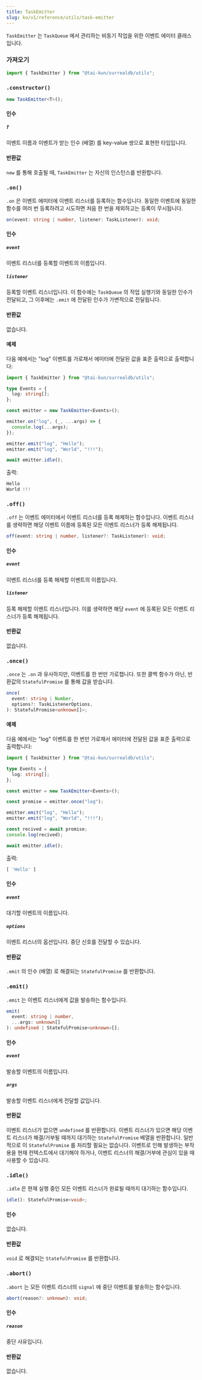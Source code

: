 ```yaml
---
title: TaskEmitter
slug: ko/v1/reference/utils/task-emitter
---
```



`TaskEmitter` 는 `TaskQueue` 에서 관리하는 비동기 작업을 위한 이벤트 에미터 클래스입니다.

### 가져오기

```ts
import { TaskEmitter } from "@tai-kun/surrealdb/utils";
```

### `.constructor()`

```ts
new TaskEmitter<T>();
```

#### 인수

##### `T`

이벤트 이름과 이벤트가 받는 인수 (배열) 를 key-value 쌍으로 표현한 타입입니다.

#### 반환값

`new` 를 통해 호출될 때, `TaskEmitter` 는 자신의 인스턴스를 반환합니다.

### `.on()` <Badge variant="instance" /><Badge variant="method" />

`.on` 은 이벤트 에미터에 이벤트 리스너를 등록하는 함수입니다. 동일한 이벤트에 동일한 함수를 여러 번 등록하려고 시도하면 처음 한 번을 제외하고는 등록이 무시됩니다.

```ts
on(event: string | number, listener: TaskListener): void;
```

#### 인수

##### `event`

이벤트 리스너를 등록할 이벤트의 이름입니다.

##### `listener`

등록할 이벤트 리스너입니다. 이 함수에는 `TaskQueue` 의 작업 실행기와 동일한 인수가 전달되고, 그 이후에는 `.emit` 에 전달된 인수가 가변적으로 전달됩니다.

#### 반환값

없습니다.

#### 예제

다음 예에서는 "log" 이벤트를 가로채서 에미터에 전달된 값을 표준 출력으로 출력합니다:

```ts
import { TaskEmitter } from "@tai-kun/surrealdb/utils";

type Events = {
  log: string[];
};

const emitter = new TaskEmitter<Events>();

emitter.on("log", (_, ...args) => {
  console.log(...args);
});

emitter.emit("log", "Hello");
emitter.emit("log", "World", "!!!");

await emitter.idle();
```

출력:

```js
Hello
World !!!
```

### `.off()` <Badge variant="instance" /><Badge variant="method" />

`.off` 는 이벤트 에미터에서 이벤트 리스너를 등록 해제하는 함수입니다. 이벤트 리스너를 생략하면 해당 이벤트 이름에 등록된 모든 이벤트 리스너가 등록 해제됩니다.

```ts
off(event: string | number, listener?: TaskListener): void;
```

#### 인수

##### `event`

이벤트 리스너를 등록 해제할 이벤트의 이름입니다.

##### `listener`

등록 해제할 이벤트 리스너입니다. 이를 생략하면 해당 `event` 에 등록된 모든 이벤트 리스너가 등록 해제됩니다.

#### 반환값

없습니다.

### `.once()` <Badge variant="instance" /><Badge variant="method" />

`.once` 는 `.on` 과 유사하지만, 이벤트를 한 번만 가로챕니다. 또한 콜백 함수가 아닌, 반환값의 `StatefulPromise` 를 통해 값을 받습니다.

```ts
once(
  event: string | Number,
  options?: TaskListenerOptions,
): StatefulPromise<unknown[]>;
```

#### 예제

다음 예에서는 "log" 이벤트를 한 번만 가로채서 에미터에 전달된 값을 표준 출력으로 출력합니다:

```ts
import { TaskEmitter } from "@tai-kun/surrealdb/utils";

type Events = {
  log: string[];
};

const emitter = new TaskEmitter<Events>();

const promise = emitter.once("log");

emitter.emit("log", "Hello");
emitter.emit("log", "World", "!!!");

const recived = await promise;
console.log(recived);

await emitter.idle();
```

출력:

```js
[ 'Hello' ]
```

#### 인수

##### `event`

대기할 이벤트의 이름입니다.

##### `options`

이벤트 리스너의 옵션입니다. 중단 신호를 전달할 수 있습니다.

#### 반환값

`.emit` 의 인수 (배열) 로 해결되는 `StatefulPromise` 를 반환합니다.

### `.emit()` <Badge variant="instance" /><Badge variant="method" />

`.emit` 는 이벤트 리스너에게 값을 발송하는 함수입니다.

```ts
emit(
  event: string | number,
  ...args: unknown[]
): undefined | StatefulPromise<unknown>[];
```

#### 인수

##### `event`

발송할 이벤트의 이름입니다.

##### `args`

발송할 이벤트 리스너에게 전달할 값입니다.

#### 반환값

이벤트 리스너가 없으면 `undefined` 를 반환합니다. 이벤트 리스너가 있으면 해당 이벤트 리스너가 해결/거부될 때까지 대기하는 `StatefulPromise` 배열을 반환합니다. 일반적으로 이 `StatefulPromise` 를 처리할 필요는 없습니다. 이벤트로 인해 발생하는 부작용을 현재 컨텍스트에서 대기해야 하거나, 이벤트 리스너의 해결/거부에 관심이 있을 때 사용할 수 있습니다.

### `.idle()` <Badge variant="instance" /><Badge variant="method" />

`.idle` 은 현재 실행 중인 모든 이벤트 리스너가 완료될 때까지 대기하는 함수입니다.

```ts
idle(): StatefulPromise<void>;
```

#### 인수

없습니다.

#### 반환값

`void` 로 해결되는 `StatefulPromise` 를 반환합니다.

### `.abort()` <Badge variant="instance" /><Badge variant="method" />

`.abort` 는 모든 이벤트 리스너의 `signal` 에 중단 이벤트를 발송하는 함수입니다.

```ts
abort(reason?: unknown): void;
```

#### 인수

##### `reason`

중단 사유입니다.

#### 반환값

없습니다.
